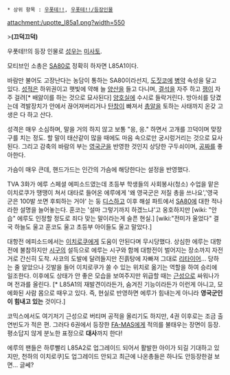  * 상위 항목 : [[우폿테!!]], [[우폿테!!/등장인물]]

attachment:/upotte_l85a1.png?width=550

>'''(끄덕끄덕)'''

우폿테!!의 등장 인물로 [[성우]]는 [[미사토(성우)|미사토]].

모티브인 소총은 [[SA80]]로 정확히 하자면 L85A1이다.

바람만 불어도 고장난다는 농담이 통하는 SA80이라선지, [[도짓코]]에 [[병약]] 속성을 달고 있다. [[성적]]은 하위권이고 햇빛에 약해 늘 [[양산]]을 들고 다니며, [[결석]]을 자주 하고 [[잼]]이 자주 걸려[* 배앓이를 하는 것으로 묘사된다] [[양호실]]에 수시로 들락거린다. 방아쇠를 당겼는데 격발장치가 안에서 끊어져버리거나 [[탄창]]이 빠져서 [[총알]]을 토하는 사태까지 온갖 고생은 다 하고 산다. 

성격은 매우 소심하며, 말을 거의 하지 않고 보통 "응, 응." 하면서 고개를 끄덕이며 맞장구를 치는 정도. 할 말이 태산같이 많을 때에도 마음 속으로만 궁시렁거리는 것으로 묘사된다. 그리고 감축의 바람의 부는 [[영국군]]을 반영한 것인지 상당한 구두쇠이며, [[공짜]]를 좋아한다. 

가슴이 매우 큰데, 핸드가드는 인간의 가슴에 해당한다는 설정을 반영했다. 

TVA 3화가 에루 스페셜 에피소드였는데 초등부 학생들의 사회봉사(청소) 수업을 맡은 이치로쿠가 땡땡이 쳐서 대타로 들어온 에루에게 '왜 영국군은 저질 총을 쓰나요','영국군은 100발 쏘면 후퇴하는 거야' 는 둥 [[디스]]하고 이후 해설 파트에서 [[SA80]]에 대한 적나라한 설명을 늘어놓는다. 훈코는 '설마 그렇기까지 하겠느냐'고 옹호하지만 [wiki: "안습" 에루도 인정할 정도로 죄다 맞는 말이라는게 슬픈 현실.] [wiki:"전미가 울었다" 결국 하늘도 울고 훈코도 울고 초등부 아이들도 울고 말았다.]

대항전 에피소드에서는 [[이치로쿠]]에게 도움이 안된다며 무시당했다. 상심한 에루는 대항전에 불참하지만 [[시구]]의 설득으로 에루는 시구와 함께 대항전이 벌어지는 장소까지 자전거로 간신히 도착. 사코의 도발에 달려들지만 진흙탕에 자빠져 그대로 [[리타이어]]... 당하는 줄 알았으나 깃발을 들어 이치로쿠가 쏠 수 있는 위치로 옮기는 역할을 하여 승리에 일조한다. 이후에도 상태가 안 좋은 모습을 보여주지만 위급할 때는 [[근성]]으로 싸워나가며 전과를 올린다. [* L85A1의 재발견이라든가, 숨겨진 기능이라든가 이런게 아니고, 모에화된 사람 몸으로 때우고 있다. 즉, 현실로 반영하면 에루가 힘내는게 아니라 '''영국군인이 힘내고 있는''' 것이다.]

코믹스에서도 여기저기 근성으로 버티며 공적을 올리기도 하지만, 4권 이후로는 조금 출연빈도가 적은 편. 그러다 6권에서 등장한 [[FA-MAS]]에게 적의를 불태우는 장면이 등장. 평소답지 않게 분노한 표정으로 '''대사'''까지 한다!

에루의 팬들은 하루빨리 L85A2로 업그레이드 되어서 활발한 아이가 되길 기대하고 있지만, 천하의 이치로쿠]도 업그레이드 안되고 최근에 나온총들은 하나도 안등장한걸 보면... 글쎄?

